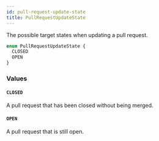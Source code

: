 ```yaml
---
id: pull-request-update-state
title: PullRequestUpdateState
---
```


The possible target states when updating a pull request.

```graphql
enum PullRequestUpdateState {
  CLOSED
  OPEN
}
```

### Values

#### `CLOSED`

A pull request that has been closed without being merged.

#### `OPEN`

A pull request that is still open.
